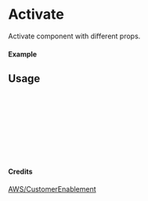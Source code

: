 
<Meta of={Activate} title="AWS/CustomerEnablement/Activate" />

# Activate

Activate component with different props.

#### Example

<Canvas of={Activate.Primary} />

## Usage

```ts
import { Activate } from "yadl-ui";

const Example = () => {
  return (
      <Activate />
  );
};

export default Example;
```

#### Credits
[AWS/CustomerEnablement](https://aws-icons.com/)
